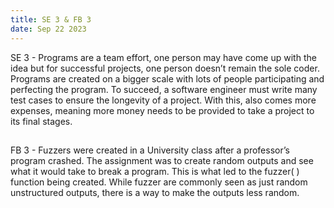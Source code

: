 ```yaml
---
title: SE 3 & FB 3
date: Sep 22 2023
---
```


SE 3 - Programs are a team effort, one person may have come up with the idea but for successful projects, one person doesn’t remain the sole coder. Programs are created on a bigger scale with lots of people participating and perfecting the program. To succeed, a software engineer must write many test cases to ensure the longevity of a project. With this, also comes more expenses, meaning more money needs to be provided to take a project to its final stages.
## 
FB 3 - Fuzzers were created in a University class after a professor’s program crashed. The assignment was to create random outputs and see what it would take to break a program. This is what led to the fuzzer( ) function being created. While fuzzer are commonly seen as just random unstructured outputs, there is a way to make the outputs less random. 
